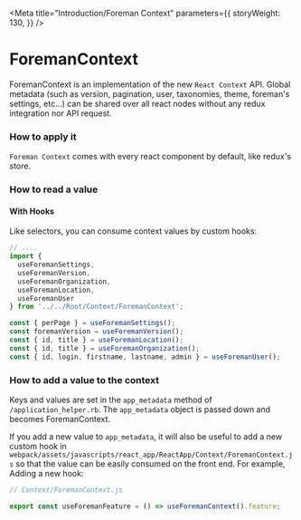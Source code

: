 
<Meta
  title="Introduction/Foreman Context"
  parameters={{
    storyWeight: 130,
  }}
/>

# ForemanContext

ForemanContext is an implementation of the new `React Context` API.
Global metadata (such as version, pagination, user, taxonomies, theme, foreman's settings, etc...) can be shared over all react nodes
without any redux integration nor API request.

### How to apply it

`Foreman Context` comes with every react component by default, like redux's store.

### How to read a value

#### With Hooks
Like selectors, you can consume context values by custom hooks:

```js
// ....
import {
  useForemanSettings,
  useForemanVersion,
  useForemanOrganization,
  useForemanLocation,
  useForemanUser
} from '../../Root/Context/ForemanContext';

const { perPage } = useForemanSettings();
const foremanVersion = useForemanVersion();
const { id, title } = useForemanLocation();
const { id, title } = useForemanOrganization();
const { id, login, firstname, lastname, admin } = useForemanUser();
```

### How to add a value to the context

Keys and values are set in the `app_metadata` method of `/application_helper.rb`.
The `app_metadata` object is passed down and becomes ForemanContext.

If you add a new value to `app_metadata`, it will also be useful to add a new custom hook in `webpack/assets/javascripts/react_app/ReactApp/Context/ForemanContext.js`
so that the value can be easily consumed on the front end.
For example, Adding a new hook:
```js
// Context/ForemanContext.js

export const useForemanFeature = () => useForemanContext().feature;
```
